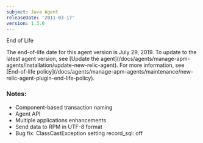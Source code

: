 ```yaml
---
subject: Java Agent
releaseDate: '2011-03-17'
version: 1.3.0
---
```


End of Life

<Callout variant="important">
  The end-of-life date for this agent version is July 29, 2019. To update to the latest agent version, see [Update the agent](/docs/agents/manage-apm-agents/installation/update-new-relic-agent). For more information, see [End-of-life policy](/docs/agents/manage-apm-agents/maintenance/new-relic-agent-plugin-end-life-policy).
</Callout>

### Notes:

* Component-based transaction naming
* Agent API
* Multiple applications enhancements
* Send data to RPM in UTF-8 format
* Bug fix: ClassCastException setting record_sql: off
